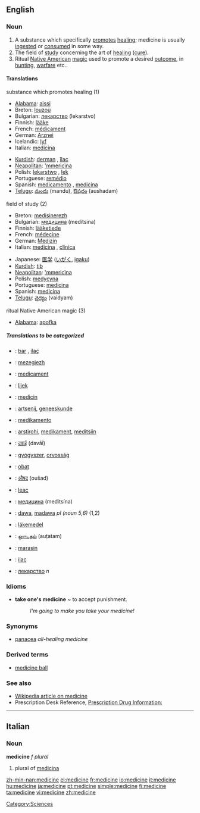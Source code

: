 ==English==
{{Wikipedia}}
===Noun===
{{en-noun}}

# A substance which specifically [[promote]]s [[healing]]; medicine is usually [[ingest]]ed or [[consume]]d in some way.
# The field of [[study]] concerning the art of [[healing]] ([[cure]]).
# Ritual [[Native American]] [[magic]] used to promote a desired [[outcome]], in [[hunting]], [[warfare]] etc..

====Translations====
;substance which promotes healing (1)
{{top}}
*[[Alabama]]: [[aissi]]
*Breton: [[louzoù]] {{p}}
*Bulgarian: [[лекарство]] (lekarstvo) {{n}}
*Finnish: [[lääke]]
*French: [[médicament]] {{m}}
*German: [[Arznei]] {{f}}
*Icelandic: [[lyf]] {{n}}
*Italian: [[medicina]] {{f}}
{{mid}}
*[[Kurdish]]: [[derman]] {{m}}, [[îlac]] {{m}}
*[[Neapolitan]]: [['mmericìna]] {{f}}
*Polish: [[lekarstwo]] {{n}}, [[lek]] {{m}}
*Portuguese: [[remédio]] {{m}}
*Spanish: [[medicamento]] {{m}}, [[medicina]] {{f}}
*[[Telugu]]: [[మందు]] (mandu), [[ఔషదం]] (aushadam)
{{bottom}}

;field of study (2)
{{top}}
*Breton: [[medisinerezh]] {{m}}
*Bulgarian: [[медицина]] (meditsina) {{f}}
*Finnish: [[lääketiede]]
*French: [[médecine]] {{f}}
*German: [[Medizin]] {{f}}
*Italian: [[medicina]] {{f}}, [[clinica]] {{f}}
{{mid}}
*Japanese: [[医学]] ([[いがく]], [[igaku]])
*[[Kurdish]]: [[tib]] {{f}}
*[[Neapolitan]]: [['mmericìna]] {{f}}
*Polish: [[medycyna]] {{f}}
*Portuguese: [[medicina]] {{f}}
*Spanish: [[medicina]] {{f}}
*[[Telugu]]: [[వైద్యం]] (vaidyam)
{{bottom}}

;ritual Native American magic (3)
{{top}}
*[[Alabama]]: [[apofka]]
{{mid}}
{{bottom}}

=====Translations to be categorized=====
{{checktrans}}
{{top}}
*{{ttbc|Albanian}}: [[bar]] {{m}}, [[ilaç]] {{m}}
*{{ttbc|Breton}}: [[mezegiezh]] {{f}}
*{{ttbc|Catalan}}: [[medicament]] {{m}}
*{{ttbc|Croatian}}: [[lijek]] {{m}}
*{{ttbc|Danish}}: [[medicin]]
*{{ttbc|Dutch}}: [[artsenij]], [[geneeskunde]]
*{{ttbc|Esperanto}}: [[medikamento]]
*{{ttbc|Estonian}}: [[arstirohi]], [[medikament]], [[meditsiin]]
*{{ttbc|Hindi}}: [[दवाई]] (davāī)
*{{ttbc|Hungarian}}: [[gyógyszer]], [[orvosság]]
{{mid}}
*{{ttbc|Indonesian}}: [[obat]]
*{{ttbc|Marathi}}: [[औषद]] (oušad)
*{{ttbc|Romanian}}: [[leac]] {{mf}}
*{{ttbc|Russian}}: [[медицина]] (meditsína) {{f}}
*{{ttbc|Swahili}}: [[dawa]], [[madawa]] ''pl (noun 5,6)'' (1,2)
*{{ttbc|Swedish}}: [[läkemedel]]
*{{ttbc|Tamil}}: [[ஔடதம்]] (auṭatam)
*{{ttbc|Tok Pisin}}: [[marasin]]
*{{ttbc|Turkish}}: [[ilaç]]
*{{ttbc|Ukrainian}}: [[лекарство]] ''n'' 
{{bottom}}

===Idioms===
*'''take one's medicine''' ~ to accept punishment.
*:''I'm going to make you take your medicine!''

===Synonyms===
*[[panacea]] ''all-healing medicine''

===Derived terms===
*[[medicine ball]]

===See also===
* [[w:Medicine|Wikipedia article on medicine]]
* Prescription Desk Reference, [http://prescriptiondesk.com Prescription Drug Information:]

----

==Italian==

===Noun===
'''medicine''' ''f plural''

# plural of [[medicina]]

[[Category:Sciences]]

[[zh-min-nan:medicine]]
[[el:medicine]]
[[fr:medicine]]
[[io:medicine]]
[[it:medicine]]
[[hu:medicine]]
[[ja:medicine]]
[[pt:medicine]]
[[simple:medicine]]
[[fi:medicine]]
[[ta:medicine]]
[[vi:medicine]]
[[zh:medicine]]